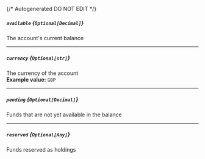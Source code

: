 {/* Autogenerated DO NOT EDIT  */}
##### `available` *{`Optional[Decimal]`}*
The account's current balance

---
##### `currency` *{`Optional[str]`}*
The currency of the account
<br/>
**Example value:** `GBP`

---
##### `pending` *{`Optional[Decimal]`}*
Funds that are not yet available in the balance

---
##### `reserved` *{`Optional[Any]`}*
Funds reserved as holdings

